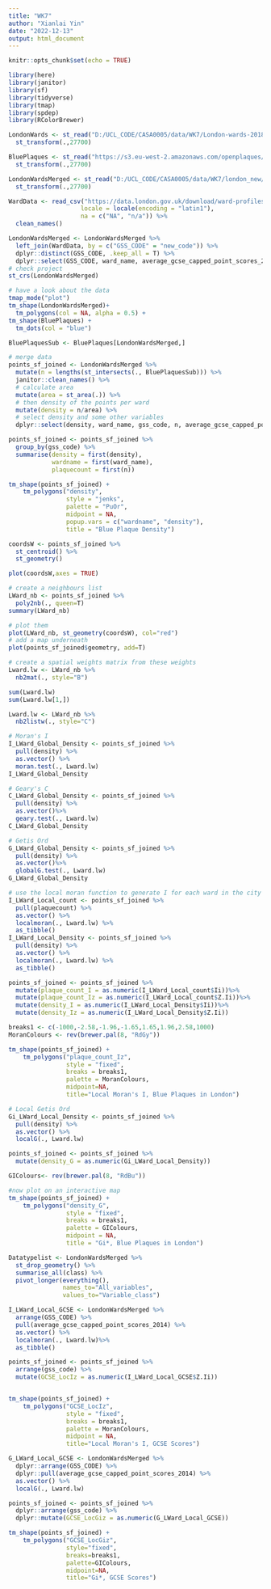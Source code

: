 ```yaml
---
title: "WK7"
author: "Xianlai Yin"
date: "2022-12-13"
output: html_document
---
```


```r
knitr::opts_chunk$set(echo = TRUE)
```


```r
library(here)
library(janitor)
library(sf)
library(tidyverse)
library(tmap)
library(spdep)
library(RColorBrewer)
```

```r
LondonWards <- st_read("D:/UCL_CODE/CASA0005/data/WK7/London-wards-2018/London-wards-2018_ESRI/London_Ward.shp") %>%
  st_transform(.,27700)

BluePlaques <- st_read("https://s3.eu-west-2.amazonaws.com/openplaques/open-plaques-london-2018-04-08.geojson") %>%
  st_transform(.,27700)

LondonWardsMerged <- st_read("D:/UCL_CODE/CASA0005/data/WK7/london_new/ESRI/London_Ward_CityMerged.shp") %>%
  st_transform(.,27700)

WardData <- read_csv("https://data.london.gov.uk/download/ward-profiles-and-atlas/772d2d64-e8c6-46cb-86f9-e52b4c7851bc/ward-profiles-excel-version.csv",
                    locale = locale(encoding = "latin1"),
                    na = c("NA", "n/a")) %>% 
  clean_names()

LondonWardsMerged <- LondonWardsMerged %>% 
  left_join(WardData, by = c("GSS_CODE" = "new_code")) %>%
  dplyr::distinct(GSS_CODE, .keep_all = T) %>%
  dplyr::select(GSS_CODE, ward_name, average_gcse_capped_point_scores_2014)
# check project
st_crs(LondonWardsMerged)

# have a look about the data
tmap_mode("plot")
tm_shape(LondonWardsMerged)+
  tm_polygons(col = NA, alpha = 0.5) +
tm_shape(BluePlaques) +
  tm_dots(col = "blue")
```

```r
BluePlaquesSub <- BluePlaques[LondonWardsMerged,]

# merge data
points_sf_joined <- LondonWardsMerged %>%
  mutate(n = lengths(st_intersects(., BluePlaquesSub))) %>%
  janitor::clean_names() %>%
  # calculate area
  mutate(area = st_area(.)) %>%
  # then density of the points per ward
  mutate(density = n/area) %>%
  # select density and some other variables 
  dplyr::select(density, ward_name, gss_code, n, average_gcse_capped_point_scores_2014)

points_sf_joined <- points_sf_joined %>%                    
  group_by(gss_code) %>%         
  summarise(density = first(density),
            wardname = first(ward_name),
            plaquecount = first(n))

tm_shape(points_sf_joined) +
    tm_polygons("density",
                style = "jenks",
                palette = "PuOr",
                midpoint = NA,
                popup.vars = c("wardname", "density"),
                title = "Blue Plaque Density")

coordsW <- points_sf_joined %>%
  st_centroid() %>%
  st_geometry()

plot(coordsW,axes = TRUE)
```

```r
# create a neighbours list
LWard_nb <- points_sf_joined %>%
  poly2nb(., queen=T)
summary(LWard_nb)

# plot them
plot(LWard_nb, st_geometry(coordsW), col="red")
# add a map underneath
plot(points_sf_joined$geometry, add=T)

# create a spatial weights matrix from these weights
Lward.lw <- LWard_nb %>%
  nb2mat(., style="B")

sum(Lward.lw)
sum(Lward.lw[1,])

Lward.lw <- LWard_nb %>%
  nb2listw(., style="C")

# Moran's I
I_LWard_Global_Density <- points_sf_joined %>%
  pull(density) %>%
  as.vector() %>%
  moran.test(., Lward.lw)
I_LWard_Global_Density

# Geary's C
C_LWard_Global_Density <- points_sf_joined %>%
  pull(density) %>%
  as.vector()%>%
  geary.test(., Lward.lw)
C_LWard_Global_Density

# Getis Ord
G_LWard_Global_Density <- points_sf_joined %>%
  pull(density) %>%
  as.vector()%>%
  globalG.test(., Lward.lw)
G_LWard_Global_Density

# use the local moran function to generate I for each ward in the city
I_LWard_Local_count <- points_sf_joined %>%
  pull(plaquecount) %>%
  as.vector() %>%
  localmoran(., Lward.lw) %>%
  as_tibble()
I_LWard_Local_Density <- points_sf_joined %>%
  pull(density) %>%
  as.vector() %>%
  localmoran(., Lward.lw) %>%
  as_tibble()

points_sf_joined <- points_sf_joined %>%
  mutate(plaque_count_I = as.numeric(I_LWard_Local_count$Ii))%>%
  mutate(plaque_count_Iz = as.numeric(I_LWard_Local_count$Z.Ii))%>%
  mutate(density_I = as.numeric(I_LWard_Local_Density$Ii))%>%
  mutate(density_Iz = as.numeric(I_LWard_Local_Density$Z.Ii))

breaks1 <- c(-1000,-2.58,-1.96,-1.65,1.65,1.96,2.58,1000)
MoranColours <- rev(brewer.pal(8, "RdGy"))

tm_shape(points_sf_joined) +
    tm_polygons("plaque_count_Iz",
                style = "fixed",
                breaks = breaks1,
                palette = MoranColours,
                midpoint=NA,
                title="Local Moran's I, Blue Plaques in London")

# Local Getis Ord
Gi_LWard_Local_Density <- points_sf_joined %>%
  pull(density) %>%
  as.vector() %>%
  localG(., Lward.lw)

points_sf_joined <- points_sf_joined %>%
  mutate(density_G = as.numeric(Gi_LWard_Local_Density))

GIColours<- rev(brewer.pal(8, "RdBu"))

#now plot on an interactive map
tm_shape(points_sf_joined) +
    tm_polygons("density_G",
                style = "fixed",
                breaks = breaks1,
                palette = GIColours,
                midpoint = NA,
                title = "Gi*, Blue Plaques in London")

Datatypelist <- LondonWardsMerged %>% 
  st_drop_geometry() %>%
  summarise_all(class) %>%
  pivot_longer(everything(), 
               names_to="All_variables", 
               values_to="Variable_class")

I_LWard_Local_GCSE <- LondonWardsMerged %>%
  arrange(GSS_CODE) %>%
  pull(average_gcse_capped_point_scores_2014) %>%
  as.vector() %>%
  localmoran(., Lward.lw)%>%
  as_tibble()

points_sf_joined <- points_sf_joined %>%
  arrange(gss_code) %>%
  mutate(GCSE_LocIz = as.numeric(I_LWard_Local_GCSE$Z.Ii))


tm_shape(points_sf_joined) +
    tm_polygons("GCSE_LocIz",
                style = "fixed",
                breaks = breaks1,
                palette = MoranColours,
                midpoint = NA,
                title="Local Moran's I, GCSE Scores")

G_LWard_Local_GCSE <- LondonWardsMerged %>%
  dplyr::arrange(GSS_CODE) %>%
  dplyr::pull(average_gcse_capped_point_scores_2014) %>%
  as.vector() %>%
  localG(., Lward.lw)

points_sf_joined <- points_sf_joined %>%
  dplyr::arrange(gss_code) %>%
  dplyr::mutate(GCSE_LocGiz = as.numeric(G_LWard_Local_GCSE))

tm_shape(points_sf_joined) +
    tm_polygons("GCSE_LocGiz",
                style="fixed",
                breaks=breaks1,
                palette=GIColours,
                midpoint=NA,
                title="Gi*, GCSE Scores")
```

